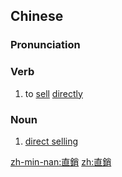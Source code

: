 ==Chinese==
{{zh-forms|s=直销}}

===Pronunciation===
{{zh-pron
|m=zhíxiāo
|c=zik6 siu1
|cat=v,n
}}

===Verb===
{{zh-verb}}

# to [[sell]] [[directly]]

===Noun===
{{zh-noun}}

# [[direct selling]]

[[zh-min-nan:直銷]]
[[zh:直銷]]